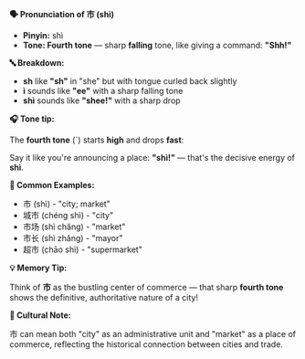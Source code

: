 **🗣️ Pronunciation of 市 (shì)**

- **Pinyin:** shì
- **Tone: Fourth tone** — sharp **falling** tone, like giving a command: **"Shh!"**

**🔤 Breakdown:**

- **sh** like **"sh"** in "she" but with tongue curled back slightly
- **ì** sounds like **"ee"** with a sharp falling tone
- **shì** sounds like **"shee!"** with a sharp drop

**🎧 Tone tip:**

The **fourth tone** (ˋ) starts **high** and drops **fast**:

Say it like you're announcing a place: **"shì!"** — that's the decisive energy of **shì**.

**📝 Common Examples:**

- 市 (shì) - "city; market"
- 城市 (chéng shì) - "city"
- 市场 (shì chǎng) - "market"
- 市长 (shì zhǎng) - "mayor"
- 超市 (chāo shì) - "supermarket"

**💡 Memory Tip:**

Think of **市** as the bustling center of commerce — that sharp **fourth tone** shows the
definitive, authoritative nature of a city!

**📍 Cultural Note:**

市 can mean both "city" as an administrative unit and "market" as a place of commerce, reflecting
the historical connection between cities and trade.
